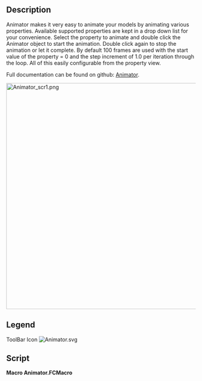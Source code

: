 <languages/>

{{Macro
|Name=Macro Animator
|Icon=Animator.svg
|Description=Animate your model by animating its properties with this feature Python object
|Author=TheMarkster
|Version=0.2023.09.30c
|Date=2022-09-30
|FCVersion=Python 3 versions
|Download=[https://wiki.freecad.org/File:Animator.svg ToolBar Icon]
|Links=[https://github.com/mwganson/animator Full Documentation on Github]
}}

== Description ==

Animator makes it very easy to animate your models by animating various properties. Available supported properties are kept in a drop down list for your convenience. Select the property to animate and double click the Animator object to start the animation. Double click again to stop the animation or let it complete. By default 100 frames are used with the start value of the property = 0 and the step increment of 1.0 per iteration through the loop. All of this easily configurable from the property view.

Full documentation can be found on github: [https://github.com/mwganson/animator Animator].

[[File:Animator_scr1.png|600px]]
{{Caption|Macro Animator screenshot‎}}

== Legend ==

{{Codeextralink|https://gist.github.com/mwganson/dace9e8dcfd861500647f9405c668358/raw/1ee79040c95862cf416d6fb6e3f7975c1c8a7f74/Animator.FCMacro|Animator.FCMacro}}

ToolBar Icon
[[Image:Animator.svg]]

== Script ==

'''Macro Animator.FCMacro'''

{{CodeDownload|https://gist.github.com/mwganson/dace9e8dcfd861500647f9405c668358|Animator.FCMacro}}
